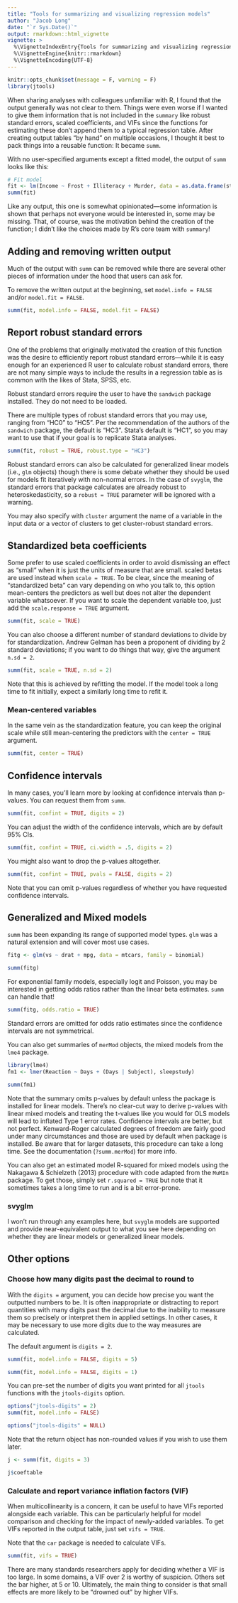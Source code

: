 ```yaml
---
title: "Tools for summarizing and visualizing regression models"
author: "Jacob Long"
date: "`r Sys.Date()`"
output: rmarkdown::html_vignette
vignette: >
  %\VignetteIndexEntry{Tools for summarizing and visualizing regression models}
  %\VignetteEngine{knitr::rmarkdown}
  %\VignetteEncoding{UTF-8}
---
```


```r
knitr::opts_chunk$set(message = F, warning = F)
library(jtools)
```

When sharing analyses with colleagues unfamiliar with R, I found that the output
generally was not clear to them. Things were even worse if I wanted to give
them information that is not included in the `summary` like robust
standard errors, scaled coefficients, and VIFs since the functions for 
estimating these don't append them to a typical regression table. After creating
output tables "by hand" on multiple occasions, I thought it best to pack things
into a reusable function: It became `summ`.

With no user-specified arguments except a fitted model, the output of `summ`
looks like this:

```r
# Fit model
fit <- lm(Income ~ Frost + Illiteracy + Murder, data = as.data.frame(state.x77))
summ(fit)
```

Like any output, this one is somewhat opinionated—some information is shown that
perhaps not everyone would be interested in, some may be missing. That,
of course, was the motivation behind the creation of the function; I didn't 
like the choices made by R's core team with `summary`!

## Adding and removing written output

Much of the output with `summ` can be removed while there are several other
pieces of information under the hood that users can ask for. 

To remove the written output at the beginning, set `model.info = FALSE` and/or 
`model.fit = FALSE`.

```r
summ(fit, model.info = FALSE, model.fit = FALSE)
```

## Report robust standard errors

One of the problems that originally motivated the creation of this function was
the desire to efficiently report robust standard errors—while it is easy enough
for an experienced R user to calculate robust standard errors, there are not 
many simple ways to include the results in a regression table as is common with
the likes of Stata, SPSS, etc.

Robust standard errors require the user to have the `sandwich`
package installed. They do not need to be loaded.

There are multiple types of robust standard errors that you may use, ranging
from "HC0" to "HC5". Per the recommendation of the authors of the `sandwich`
package, the default is "HC3". Stata's default is "HC1", so you may want to use
that if your goal is to replicate Stata analyses.

```r
summ(fit, robust = TRUE, robust.type = "HC3")
```

Robust standard errors can also be calculated for generalized linear models
(i.e., `glm` objects) though there is some debate whether they should be used
for models fit iteratively with non-normal errors. In the case of `svyglm`, the
standard errors that package calculates are already robust to 
heteroskedasticity, so a `robust = TRUE` parameter will be ignored with a
warning.

You may also specify with `cluster` argument the name of a variable in the input
data or a vector of clusters to get cluster-robust standard errors.


## Standardized beta coefficients

Some prefer to use scaled coefficients in order to avoid dismissing an
effect as "small" when it is just the units of measure that are small.
scaled betas are used instead when `scale = TRUE`. To be clear,
since the meaning of "standardized beta" can vary depending on who you talk to,
this option mean-centers the predictors as well but does not alter the dependent
variable whatsoever. If you want to scale the dependent variable too,
just add the `scale.response = TRUE` argument.

```r
summ(fit, scale = TRUE)
```

You can also choose a different number of standard deviations to divide by for
standardization. Andrew Gelman has been a proponent of dividing by 2 standard
deviations; if you want to do things that way, give the argument `n.sd = 2`. 

```r
summ(fit, scale = TRUE, n.sd = 2)
```

Note that this is achieved by refitting the model. If the model took a long time
to fit initially, expect a similarly long time to refit it.

### Mean-centered variables

In the same vein as the standardization feature, you can keep the original scale
while still mean-centering the predictors with the `center = TRUE` argument.

```r
summ(fit, center = TRUE)
```

## Confidence intervals

In many cases, you'll learn more by looking at confidence intervals than 
p-values. You can request them from `summ`.

```r
summ(fit, confint = TRUE, digits = 2)
```

You can adjust the width of the confidence intervals, which are by default
95% CIs.

```r
summ(fit, confint = TRUE, ci.width = .5, digits = 2)
```

You might also want to drop the p-values altogether.

```r
summ(fit, confint = TRUE, pvals = FALSE, digits = 2)
```

Note that you can omit p-values regardless of whether you have requested 
confidence intervals.

## Generalized and Mixed models

`summ` has been expanding its range of supported model types. `glm` was a
natural extension and will cover most use cases.

```r
fitg <- glm(vs ~ drat + mpg, data = mtcars, family = binomial)

summ(fitg)
```

For exponential family models, especially logit and Poisson, you may be
interested in getting odds ratios rather than the linear beta estimates. 
`summ` can handle that!

```r
summ(fitg, odds.ratio = TRUE)
```

Standard errors are omitted for odds ratio estimates since the confidence
intervals are not symmetrical.

You can also get summaries of `merMod` objects, the mixed models from the 
`lme4` package.

```r
library(lme4)
fm1 <- lmer(Reaction ~ Days + (Days | Subject), sleepstudy)

summ(fm1)
```

Note that the summary omits p-values by default
unless the \code{pbkrtest} package is installed for linear models. 
There's no clear-cut way to derive p-values with linear mixed models and
treating the t-values like you would for OLS models will lead to 
inflated Type 1 error rates. Confidence intervals are 
better, but not perfect. Kenward-Roger calculated degrees of freedom are 
fairly good under many circumstances and those are used by default when
\code{pbkrtest} package is installed. Be aware that for larger datasets, this
procedure can take a long time.
See the documentation (`?summ.merMod`) for more info.

You can also get an estimated model R-squared for mixed models using the 
Nakagawa & Schielzeth (2013) procedure with code adapted from the `MuMIn`
package. To get those, simply set `r.squared = TRUE` but note that it sometimes
takes a long time to run and is a bit error-prone. 

### svyglm

I won't run through any examples here, but `svyglm` models are supported and
provide near-equivalent output to what you see here depending on whether they
are linear models or generalized linear models.

## Other options

### Choose how many digits past the decimal to round to

With the `digits =` argument, you can decide how precise you want the outputted 
numbers to be. It is often inappropriate or distracting to report quantities with
many digits past the decimal due to the inability to measure them so precisely or 
interpret them in applied settings. In other cases, it may be necessary to use
more digits due to the way measures are calculated.

The default argument is `digits = 2`.

```r
summ(fit, model.info = FALSE, digits = 5)
```

```r
summ(fit, model.info = FALSE, digits = 1)
```

You can pre-set the number of digits you want printed for all `jtools` functions
with the `jtools-digits` option.

```r
options("jtools-digits" = 2)
summ(fit, model.info = FALSE)
```

```r
options("jtools-digits" = NULL)
```

Note that the return object has non-rounded values if you wish to use them later.

```r
j <- summ(fit, digits = 3)

j$coeftable
```

### Calculate and report variance inflation factors (VIF)

When multicollinearity is a concern, it can be useful to have VIFs reported
alongside each variable. This can be particularly helpful for model comparison
and checking for the impact of newly-added variables. To get VIFs reported in
the output table, just set `vifs = TRUE`.

Note that the `car` package is needed to calculate VIFs.

```r
summ(fit, vifs = TRUE)
```

There are many standards researchers apply for deciding whether a VIF is too
large. In some domains, a VIF over 2 is worthy of suspicion. Others set the bar
higher, at  5 or 10. Ultimately, the main thing to consider is that small
effects are more likely to be "drowned out" by higher VIFs.



